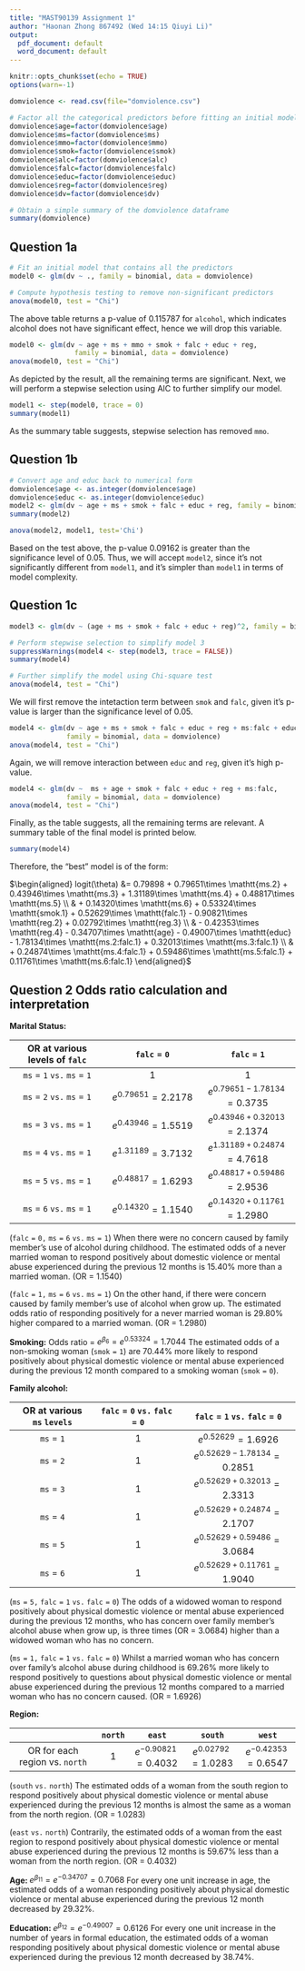```yaml
---
title: "MAST90139 Assignment 1"
author: "Haonan Zhong 867492 (Wed 14:15 Qiuyi Li)"
output:
  pdf_document: default
  word_document: default
---
```


```r
knitr::opts_chunk$set(echo = TRUE)
options(warn=-1)
```

```r
domviolence <- read.csv(file="domviolence.csv")

# Factor all the categorical predictors before fitting an initial model
domviolence$age=factor(domviolence$age)
domviolence$ms=factor(domviolence$ms)
domviolence$mmo=factor(domviolence$mmo)
domviolence$smok=factor(domviolence$smok)
domviolence$alc=factor(domviolence$alc)
domviolence$falc=factor(domviolence$falc)
domviolence$educ=factor(domviolence$educ)
domviolence$reg=factor(domviolence$reg)
domviolence$dv=factor(domviolence$dv)

# Obtain a simple summary of the domviolence dataframe
summary(domviolence)
```

## Question 1a
```r
# Fit an initial model that contains all the predictors
model0 <- glm(dv ~ ., family = binomial, data = domviolence)

# Compute hypothesis testing to remove non-significant predictors
anova(model0, test = "Chi")
```
The above table returns a p-value of 0.115787 for $\mathtt{alcohol}$, which indicates alcohol does not have significant effect, hence we will drop this variable.
```r
model0 <- glm(dv ~ age + ms + mmo + smok + falc + educ + reg, 
                family = binomial, data = domviolence)
anova(model0, test = "Chi")
```
As depicted by the result, all the remaining terms are significant. Next, we will perform a stepwise selection using AIC to further simplify our model.
```r
model1 <- step(model0, trace = 0)
summary(model1)
```
As the summary table suggests, stepwise selection has removed $\mathtt{mmo}$.

## Question 1b
```r
# Convert age and educ back to numerical form
domviolence$age <- as.integer(domviolence$age)
domviolence$educ <- as.integer(domviolence$educ)
model2 <- glm(dv ~ age + ms + smok + falc + educ + reg, family = binomial, domviolence)
summary(model2)
```

```r
anova(model2, model1, test='Chi')
```
Based on the test above, the p-value 0.09162 is greater than the significance level of 0.05. Thus, we will accept $\mathtt{model2}$, since it's not significantly different from $\mathtt{model1}$, and it's simpler than $\mathtt{model1}$ in terms of model complexity.

## Question 1c
```r
model3 <- glm(dv ~ (age + ms + smok + falc + educ + reg)^2, family = binomial, domviolence)

# Perform stepwise selection to simplify model 3
suppressWarnings(model4 <- step(model3, trace = FALSE))
summary(model4)
```

```r
# Further simplify the model using Chi-square test
anova(model4, test = "Chi")
```
We will first remove the intetaction term between $\mathtt{smok}$ and $\mathtt{falc}$, given it's p-value is larger than the significance level of 0.05.

```r
model4 <- glm(dv ~ age + ms + smok + falc + educ + reg + ms:falc + educ:reg,
              family = binomial, data = domviolence)
anova(model4, test = "Chi")
```
Again, we will remove interaction between $\mathtt{educ}$ and $\mathtt{reg}$, given it's high p-value.

```r
model4 <- glm(dv ~  ms + age + smok + falc + educ + reg + ms:falc,
              family = binomial, data = domviolence)
anova(model4, test = "Chi")
```
Finally, as the table suggests, all the remaining terms are relevant. A summary table of the final model is printed below.

```r
summary(model4)
```
Therefore, the "best" model is of the form: \newline

$\begin{aligned}
logit(\theta) &= 0.79898 + 0.79651\times \mathtt{ms.2} + 0.43946\times \mathtt{ms.3} + 1.31189\times \mathtt{ms.4} + 0.48817\times \mathtt{ms.5} \\
& + 0.14320\times \mathtt{ms.6} + 0.53324\times \mathtt{smok.1} + 0.52629\times \mathtt{falc.1} - 0.90821\times \mathtt{reg.2} + 0.02792\times \mathtt{reg.3} \\
& - 0.42353\times \mathtt{reg.4} - 0.34707\times \mathtt{age} - 0.49007\times \mathtt{educ} - 1.78134\times \mathtt{ms.2:falc.1} + 0.32013\times \mathtt{ms.3:falc.1} \\
& + 0.24874\times \mathtt{ms.4:falc.1} + 0.59486\times \mathtt{ms.5:falc.1} + 0.11761\times \mathtt{ms.6:falc.1}
\end{aligned}$

\newpage
## Question 2 Odds ratio calculation and interpretation

<!-- ## Sample calculation for odds ratio: -->
<!-- When ms = 1, falc = 1: -->
<!-- $\beta_0+\beta_7$\newline -->
<!-- When ms = 6, falc = 1: -->
<!-- $\beta_0+\beta_5+\beta_7+\beta_{17}$\newline -->
<!-- Therefore, for ms = 6 vs. ms = 1 and falc = 1:\newline -->
<!-- Log odds = $\beta_5+\beta_{17}$\newline -->
<!-- Odds ratio = $e^{\beta_5+\beta_{17}}$ = $e^{0.14320+0.11761}$ = 1.2980\newline -->

$\textbf{Marital Status:}$

| OR at various levels of $\mathtt{falc}$ | $\mathtt{falc=0}$ | $\mathtt{falc=1}$ |
| :----: | :----: | :----: |
| $\mathtt{ms=1\:vs.\:ms=1 }$| 1 | 1 |
| $\mathtt{ms=2\:vs.\:ms=1 }$| $e^{0.79651}=2.2178$ | $e^{0.79651-1.78134}=0.3735$ |
| $\mathtt{ms=3\:vs.\:ms=1 }$| $e^{0.43946}=1.5519$ | $e^{0.43946+0.32013}=2.1374$ |
| $\mathtt{ms=4\:vs.\:ms=1 }$| $e^{1.31189}=3.7132$ | $e^{1.31189+0.24874}=4.7618$ |
| $\mathtt{ms=5\:vs.\:ms=1 }$| $e^{0.48817}=1.6293$ | $e^{0.48817+0.59486}=2.9536$ |
| $\mathtt{ms=6\:vs.\:ms=1 }$| $e^{0.14320}=1.1540$ | $e^{0.14320+0.11761}=1.2980$ |

($\mathtt{falc=0,\:ms=6\:vs.\:ms=1}$) When there were no concern caused by family member's use of alcohol during childhood. The estimated odds of a never married woman to respond positively about domestic violence or mental abuse experienced during the previous 12 months is 15.40% more than a married woman. (OR = 1.1540)

($\mathtt{falc=1,\:ms=6\:vs.\:ms=1}$) On the other hand, if there were concern caused by family member's use of alcohol when grow up. The estimated odds ratio of responding positively for a never married woman is 29.80% higher compared to a married woman. (OR = 1.2980)

$\textbf{Smoking:}$ Odds ratio = $e^{\beta_{6}} = e^{0.53324} = 1.7044$\newline
The estimated odds of a non-smoking woman ($\mathtt{smok=1}$) are 70.44% more likely to respond positively about physical domestic violence or mental abuse experienced during the previous 12 month compared to a smoking woman ($\mathtt{smok=0}$).

$\textbf{Family alcohol:}$

| OR at various $\mathtt{ms\:levels}$ | $\mathtt{falc=0\:vs.\:falc=0 }$ | $\mathtt{falc=1\:vs.\:falc=0 }$ |
| :-: | :-: | :--: |
| $\mathtt{ms=1}$| 1 | $e^{0.52629}=1.6926$ |
| $\mathtt{ms=2}$| 1 | $e^{0.52629-1.78134}=0.2851$ |
| $\mathtt{ms=3}$| 1 | $e^{0.52629+0.32013}=2.3313$ |
| $\mathtt{ms=4}$| 1 | $e^{0.52629+0.24874}=2.1707$ |
| $\mathtt{ms=5}$| 1 | $e^{0.52629+0.59486}=3.0684$ |
| $\mathtt{ms=6}$| 1 | $e^{0.52629+0.11761}=1.9040$ |

($\mathtt{ms=5,\:falc=1\:vs.\:falc=0}$) The odds of a widowed woman to respond positively about physical domestic violence or mental abuse experienced during the previous 12 months, who has concern over family member's alcohol abuse when grow up, is three times (OR = 3.0684) higher than a widowed woman who has no concern.

($\mathtt{ms=1,\:falc=1\:vs.\:falc=0}$) Whilst a married woman who has concern over family's alcohol abuse during childhood is 69.26% more likely to respond positively to questions about physical domestic violence or mental abuse experienced during the previous 12 months compared to a married woman who has no concern caused. (OR = 1.6926)

$\textbf{Region:}$ 

|  | $\mathtt{north}$ | $\mathtt{east}$ | $\mathtt{south}$ | $\mathtt{west}$ |
| :------: | :-: | :---: | :---: | :---: |
| OR for each region vs. $\mathtt{north}$ | 1 | $e^{-0.90821}=0.4032$ | $e^{0.02792}=1.0283$ | $e^{-0.42353}=0.6547$ |

($\mathtt{south\:vs.\:north}$) The estimated odds of a woman from the south region to respond positively about physical domestic violence or mental abuse experienced during the previous 12 months is almost the same as a woman from the north region. (OR = 1.0283)

($\mathtt{east\:vs.\:north}$) Contrarily, the estimated odds of a woman from the east region to respond positively about physical domestic violence or mental abuse experienced during the previous 12 months is 59.67% less than a woman from the north region. (OR = 0.4032)

$\textbf{Age: }$ $e^{\beta_{11}} = e^{-0.34707} = 0.7068$\newline
For every one unit increase in age, the estimated odds of a woman responding positively about physical domestic violence or mental abuse experienced during the previous 12 month decreased by 29.32%.

$\textbf{Education: }$ $e^{\beta_{12}} = e^{-0.49007} = 0.6126$\newline
For every one unit increase in the number of years in formal education, the estimated odds of a woman responding positively about physical domestic violence or mental abuse experienced during the previous 12 month decreased by 38.74%.